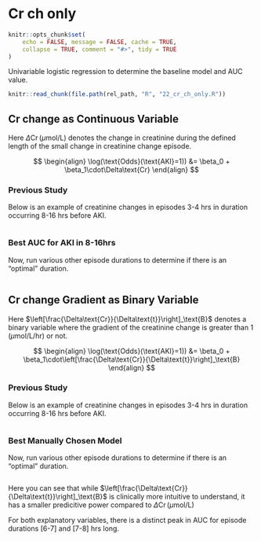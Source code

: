 # Cr ch only

```r
knitr::opts_chunk$set(
    echo = FALSE, message = FALSE, cache = TRUE,
    collapse = TRUE, comment = "#>", tidy = TRUE
)
```

Univariable logistic regression to determine the baseline model and AUC value.

```r
knitr::read_chunk(file.path(rel_path, "R", "22_cr_ch_only.R"))
```

## Cr change as Continuous Variable

Here $\Delta\text{Cr}\,(\mu\text{mol/L})$ denotes the change in creatinine during the defined length of
the small change in creatinine change episode.

$$
\begin{align}
\log(\text{Odds}(\text{AKI}=1)) &= \beta_0 + \beta_1\cdot\Delta\text{Cr}
\end{align}
$$

### Previous Study

Below is an example of creatinine changes in episodes 3-4 hrs in duration occurring 8-16 hrs before AKI.

```r
```

### Best AUC for AKI in 8-16hrs

Now, run various other episode durations to determine if there is an "optimal" duration.

```r
```

## Cr change Gradient as Binary Variable

Here $\left[\frac{\Delta\text{Cr}}{\Delta\text{t}}\right]_\text{B}$ denotes a binary variable where
the gradient of the creatinine change is greater than $1\,(\mu\text{mol/L/hr})$ or not.

$$
\begin{align}
\log(\text{Odds}(\text{AKI}=1)) &= \beta_0 + \beta_1\cdot\left[\frac{\Delta\text{Cr}}{\Delta\text{t}}\right]_\text{B}
\end{align}
$$

### Previous Study

Below is an example of creatinine changes in episodes 3-4 hrs in duration occurring 8-16 hrs before AKI.

```r
```

### Best Manually Chosen Model

Now, run various other episode durations to determine if there is an "optimal" duration.

```r
```

Here you can see that while $\left[\frac{\Delta\text{Cr}}{\Delta\text{t}}\right]_\text{B}$
is clinically more intuitive to understand, it has a smaller predicitive power compared to
$\Delta\text{Cr}\,(\mu\text{mol/L})$

For both explanatory variables, there is a distinct peak in AUC for episode durations
[6-7] and [7-8] hrs long.
